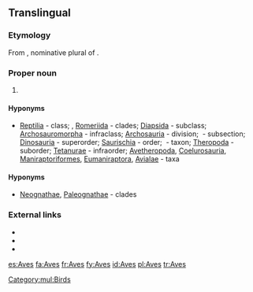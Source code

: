 {{also|aves}}
==Translingual==

===Etymology===
From {{etyl|la|mul}} {{term/t|la|avēs}}, nominative plural of {{term|avis||bird|lang=la}}.

===Proper noun===
{{taxoninfl}}

# {{taxon|class|subphylum|Vertebrata|the [[bird]]s}}

====Hyponyms====
* {{sense|class}} [[Reptilia]]&nbsp;- class; ''{{taxlink|Eureptilia|clade}}'', [[Romeriida]]&nbsp;- clades; [[Diapsida]]&nbsp;- subclass; [[Archosauromorpha]]&nbsp;- infraclass; [[Archosauria]]&nbsp;- division; ''{{taxlink|Ornithodira|subsection}}''&nbsp;- subsection; [[Dinosauria]]&nbsp;- superorder; [[Saurischia]]&nbsp;- order; ''{{taxlink|Eusaurischia|taxon}}''&nbsp;- taxon; [[Theropoda]]&nbsp;- suborder; [[Tetanurae]]&nbsp;- infraorder; [[Avetheropoda]], [[Coelurosauria]], [[Maniraptoriformes]], [[Eumaniraptora]], [[Avialae]]&nbsp;- taxa

====Hyponyms====
* {{sense|class}} [[Neognathae]], [[Paleognathae]]&nbsp;- clades

===External links===
*{{pedia}}
*{{specieslite}}
*{{commonslite|Category:Aves}}

[[Category:mul:Birds]]

[[es:Aves]]
[[fa:Aves]]
[[fr:Aves]]
[[fy:Aves]]
[[id:Aves]]
[[pl:Aves]]
[[tr:Aves]]